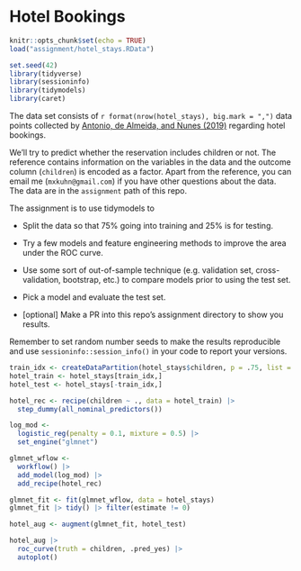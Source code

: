 # Hotel Bookings

```r
knitr::opts_chunk$set(echo = TRUE)
load("assignment/hotel_stays.RData")

set.seed(42)
library(tidyverse)
library(sessioninfo)
library(tidymodels)
library(caret)
```

The data set consists of `r format(nrow(hotel_stays), big.mark = ",")` data points collected by [Antonio, de Almeida, and Nunes (2019)](https://doi.org/10.1016/j.dib.2018.11.126) regarding hotel bookings. 

We'll try to predict whether the reservation includes children or not. The reference contains information on the variables in the data and the outcome column (`children`) is encoded as a factor. Apart from the reference, you can email me (`mxkuhn@gmail.com`) if you have other questions about the data. The data are in the `assignment` path of this repo.

The assignment is to use tidymodels to

* Split the data so that 75% going into training and 25% is for testing. 

* Try a few models and feature engineering methods to improve the area under the ROC curve.

* Use some sort of out-of-sample technique (e.g. validation set, cross-validation, bootstrap, etc.) to compare models prior to using the test set. 

* Pick a model and evaluate the test set. 

* [optional] Make a PR into this repo's assignment directory to show you results. 

Remember to set random number seeds to make the results reproducible and use `sessioninfo::session_info()` in your code to report your versions. 

```r
train_idx <- createDataPartition(hotel_stays$children, p = .75, list = FALSE)
hotel_train <- hotel_stays[train_idx,]
hotel_test <- hotel_stays[-train_idx,]

hotel_rec <- recipe(children ~ ., data = hotel_train) |>
  step_dummy(all_nominal_predictors())

log_mod <- 
  logistic_reg(penalty = 0.1, mixture = 0.5) |>
  set_engine("glmnet")

glmnet_wflow <- 
  workflow() |>
  add_model(log_mod) |>
  add_recipe(hotel_rec)

glmnet_fit <- fit(glmnet_wflow, data = hotel_stays)
glmnet_fit |> tidy() |> filter(estimate != 0)
```

```r
hotel_aug <- augment(glmnet_fit, hotel_test)

hotel_aug |> 
  roc_curve(truth = children, .pred_yes) |>
  autoplot()
```

